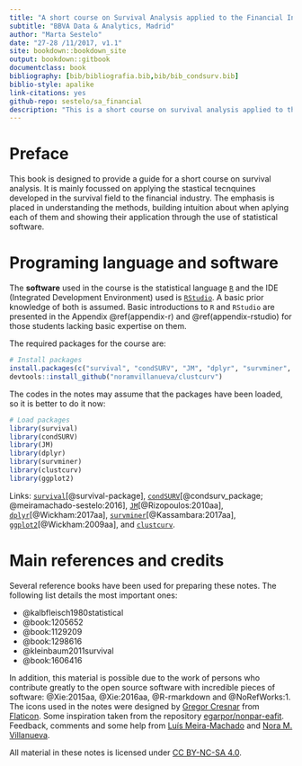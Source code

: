 ```yaml
--- 
title: "A short course on Survival Analysis applied to the Financial Industry"
subtitle: "BBVA Data & Analytics, Madrid"
author: "Marta Sestelo"
date: "27-28 /11/2017, v1.1"
site: bookdown::bookdown_site
output: bookdown::gitbook
documentclass: book
bibliography: [bib/bibliografia.bib,bib/bib_condsurv.bib]
biblio-style: apalike
link-citations: yes
github-repo: sestelo/sa_financial
description: "This is a short course on survival analysis applied to the financial field."
---
```


# Preface {-}



This book is designed to provide a guide for a short course on survival analysis. It is mainly focussed on applying the stastical tecnquines developed in the survival field to the financial industry. The emphasis is placed in understanding the methods, building intuition about when aplying each of them and showing their application through the use of statistical software.





# Programing language and software {-}

The **software** used in the course is the statistical language [`R`](https://cran.r-project.org/) and the IDE (Integrated Development Environment) used is [`RStudio`](https://www.rstudio.com/products/rstudio/download/). A basic prior knowledge of both is assumed. Basic introductions to `R` and `RStudio` are presented in the Appendix \@ref(appendix-r) and \@ref(appendix-rstudio) for those students lacking basic expertise on them.

The required packages for the course are:

```r
# Install packages
install.packages(c("survival", "condSURV", "JM", "dplyr", "survminer", "ggplot2"))
devtools::install_github("noramvillanueva/clustcurv")
```

The codes in the notes may assume that the packages have been loaded, so it is better to do it now:
```r
# Load packages
library(survival)
library(condSURV)
library(JM)
library(dplyr)
library(survminer)
library(clustcurv)
library(ggplot2)
```

Links: [`survival`](https://cran.r-project.org/web/packages/survival/index.html)[@survival-package],  [`condSURV`](https://cran.r-project.org/web/packages/condSURV/index.html)[@condsurv_package; @meiramachado-sestelo:2016],
[`JM`](https://cran.r-project.org/web/packages/JM/index.html)[@Rizopoulos:2010aa],
[`dplyr`](https://cran.r-project.org/web/packages/dplyr/index.html)[@Wickham:2017aa],
 [`survminer`](https://cran.r-project.org/web/packages/survminer/index.html)[@Kassambara:2017aa],
 [`ggplot2`](https://cran.r-project.org/web/packages/ggplot2/index.html)[@Wickham:2009aa],
 and [`clustcurv`](https://github.com/noramvillanueva/clustcurv).
 



# Main references and credits {-}

Several reference books have been used for preparing these notes. The following list details
the most important ones:

- @kalbfleisch1980statistical
- @book:1205652
- @book:1129209
- @book:1298616
- @kleinbaum2011survival
- @book:1606416

In addition, this material is possible due to the work of persons who contribute greatly to the open source software with incredible pieces of software: @Xie:2015aa, @Xie:2016aa, @R-rmarkdown and @NoRefWorks:1. The icons used in the notes were designed by [Gregor Cresnar](https://www.flaticon.com/authors/gregor-cresna) from [Flaticon](http://www.flaticon.com/). Some inspiration taken from the repository [egarpor/nonpar-eafit](https://github.com/egarpor/nonpar-eafit). Feedback, comments and some help from [Luís Meira-Machado](http://w3.math.uminho.pt/~lmachado/) and [Nora M. Villanueva](http://noramvillanueva.github.io/).


All material in these notes is licensed under [CC BY-NC-SA 4.0](https://creativecommons.org/licenses/by-nc-sa/4.0/).


